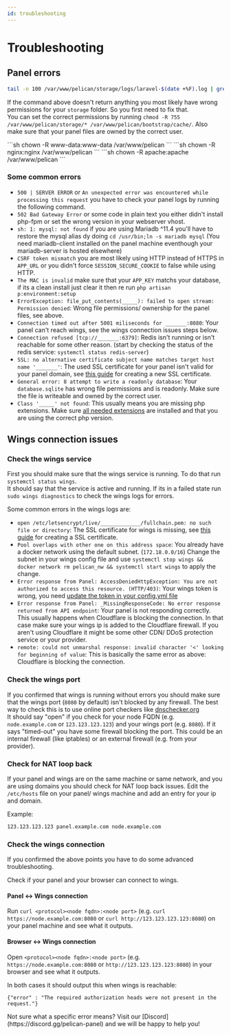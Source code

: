 ```yaml
---
id: troubleshooting
---
```



# Troubleshooting
## Panel errors

```sh
tail -n 100 /var/www/pelican/storage/logs/laravel-$(date +%F).log | grep "\[$(date +%Y)"
```

If the command above doesn't return anything you most likely have wrong permissions for your `storage` folder. So you first need to fix that.  
You can set the correct permissions by running `chmod -R 755 /var/www/pelican/storage/* /var/www/pelican/bootstrap/cache/`. Also make sure that your panel files are owned by the correct user.

<Tabs groupId="webserver">
    <TabItem value='NGINX/Apache'>
        ```sh
        chown -R www-data:www-data /var/www/pelican 
        ```
    </TabItem>
    <TabItem value='Rocky Linux NGINX'>
        ```sh 
        chown -R nginx:nginx /var/www/pelican 
        ```
    </TabItem>
    <TabItem value='Rocky Linux Apache'>
        ```sh 
        chown -R apache:apache /var/www/pelican 
        ```
    </TabItem>
</Tabs>

### Some common errors

* `500 | SERVER ERROR` or `An unexpected error was encountered while processing this request` you have to check your panel logs by running the following command.
* `502 Bad Gateway Error` or some code in plain text you either didn't install php-fpm or set the wrong version in your webserver vhost.
* `sh: 1: mysql: not found` if you are using Mariadb ^11.4 you'll have to restore the mysql alias dy doing `cd /usr/bin;ln -s mariadb mysql` (You need mariadb-client installed on the panel machine eventhough your mariadb-server is hosted elsewhere)
* `CSRF token mismatch` you are most likely using HTTP instead of HTTPS in `APP_URL` or you didn't force `SESSION_SECURE_COOKIE` to false while using HTTP.
* `The MAC is invalid` make sure that your `APP_KEY` matchs your database, if its a clean install just clear it then re run `php artisan p:environment:setup`
* `ErrorException: file_put_contents(_____): failed to open stream: Permission denied`: Wrong file permissions/ ownership for the panel files, see above.
* `Connection timed out after 5001 miliseconds for _______:8080`: Your panel can't reach wings, see the wings connection issues steps below.
* `Connection refused [tcp://_______:6379]`: Redis isn't running or isn't reachable for some other reason. (start by checking the status of the redis service: `systemctl status redis-server`)
* `SSL: no alternative certificate subject name matches target host name '_______'`: The used SSL certificate for your panel isn't valid for your panel domain, see [this guide](./guides/ssl) for creating a new SSL certificate.
* `General error: 8 attempt to write a readonly database`: Your `database.sqlite` has wrong file permissions and is readonly. Make sure the file is writeable and owned by the correct user.
* `Class '_____' not found`: This usually means you are missing php extensions. Make sure [all needed extensions](./panel/getting-started#dependencies) are installed and that you are using the correct php version.

## Wings connection issues

### Check the wings service

First you should make sure that the wings service is running. To do that run `systemctl status wings`.  
It should say that the service is active and running. If its in a failed state run `sudo wings diagnostics` to check the wings logs for errors.

Some common errors in the wings logs are:

* `open /etc/letsencrypt/live/_____________/fullchain.pem: no such file or directory`: The SSL certificate for wings is missing, see [this guide](./guides/ssl) for creating a SSL certificate.
* `Pool overlaps with other one on this address space`: You already have a docker network using the default subnet. (`172.18.0.0/16`) Change the subnet in your wings config file and use `systemctl stop wings && docker network rm pelican_nw && systemctl start wings` to apply the change.
* `Error response from Panel: AccessDeniedHttpException: You are not authorized to access this resource. (HTTP/403)`: Your wings token is wrong, you need [update the token in your config.yml file](./wings/install#configure)
* `Error response from Panel: _MissingResponseCode: No error response returned from API endpoint`: Your panel is not responding correctly. This usually happens when Cloudflare is blocking the connection. In that case make sure your wings ip is added to the Cloudflare firewall. If you aren't using Cloudflare it might be some other CDN/ DDoS protection service or your provider.
* `remote: could not unmarshal response: invalid character '<' looking for beginning of value`: This is basically the same error as above: Cloudflare is blocking the connection.

### Check the wings port

If you confirmed that wings is running without errors you should make sure that the wings port (`8080` by default) isn't blocked by any firewall. The best way to check this is to use online port checkers like [dnschecker.org](https://dnschecker.org/port-scanner.php)  
It should say "open" if you check for your node FQDN (e.g. `node.example.com` or `123.123.123.123`) and your wings port (e.g. `8080`). If it says "timed-out" you have some firewall blocking the port. This could be an internal firewall (like iptables) or an external firewall (e.g. from your provider).

### Check for NAT loop back

If your panel and wings are on the same machine or same network, and you are using domains you should check for NAT loop back issues.
Edit the `/etc/hosts` file on your panel/ wings machine and add an entry for your ip and domain.

Example:

```txt title="/etc/hosts"
123.123.123.123 panel.example.com node.example.com
```

### Check the wings connection

If you confirmed the above points you have to do some advanced troubleshooting.

Check if your panel and your browser can connect to wings.

#### Panel \<-> Wings connection

Run `curl <protocol><node fqdn>:<node port>` (e.g. `curl https://node.example.com:8080` or `curl http://123.123.123.123:8080`) on your panel machine and see what it outputs.

#### Browser \<-> Wings connection

Open `<protocol><node fqdn>:<node port>` (e.g. `https://node.example.com:8080` or `http://123.123.123.123:8080`) in your browser and see what it outputs.

In both cases it should output this when wings is reachable:
```
{"error" : "The required authorization heads were not present in the request."}
```
<Admonition type="info">
    Not sure what a specific error means?
    Visit our [Discord](https://discord.gg/pelican-panel) and we will be happy to help you!
</Admonition>
